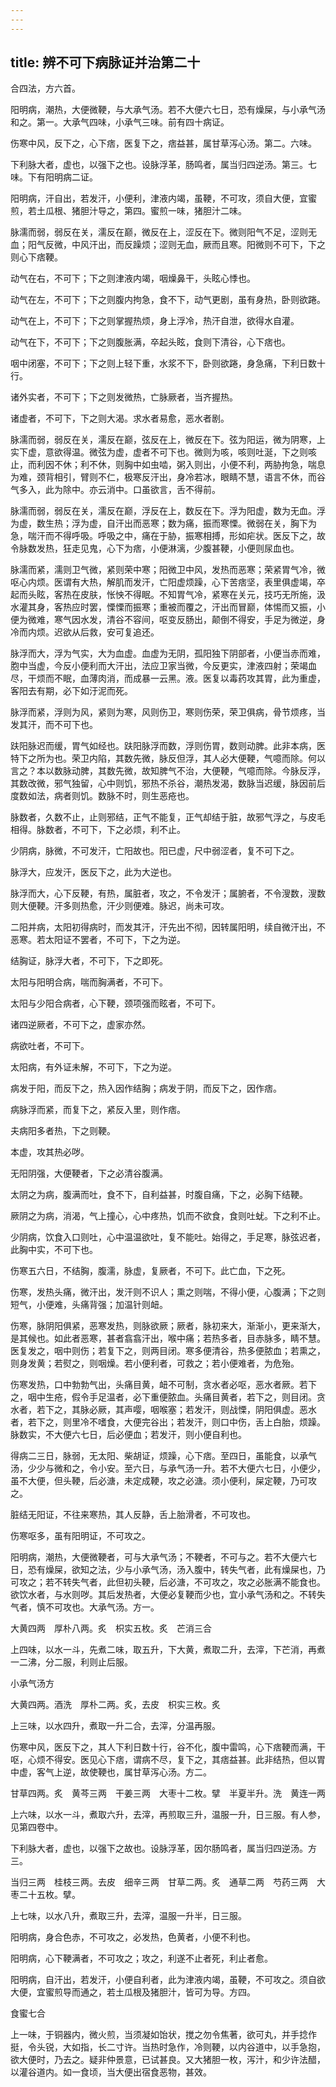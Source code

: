 ```yaml
---
---
---
```

title: 辨不可下病脉证并治第二十
---



合四法，方六首。

阳明病，潮热，大便微鞕，与大承气汤。若不大便六七日，恐有燥屎，与小承气汤和之。第一。大承气四味，小承气三味。前有四十病证。

伤寒中风，反下之，心下痞，医复下之，痞益甚，属甘草泻心汤。第二。六味。

下利脉大者，虚也，以强下之也。设脉浮革，肠鸣者，属当归四逆汤。第三。七味。下有阳明病二证。

阳明病，汗自出，若发汗，小便利，津液内竭，虽鞕，不可攻，须自大便，宜蜜煎，若土瓜根、猪胆汁导之，第四。蜜煎一味，猪胆汁二味。

脉濡而弱，弱反在关，濡反在巅，微反在上，涩反在下。微则阳气不足，涩则无血；阳气反微，中风汗出，而反躁烦；涩则无血，厥而且寒。阳微则不可下，下之则心下痞鞕。

动气在右，不可下；下之则津液内竭，咽燥鼻干，头眩心悸也。

动气在左，不可下；下之则腹内拘急，食不下，动气更剧，虽有身热，卧则欲踡。

动气在上，不可下；下之则掌握热烦，身上浮冷，热汗自泄，欲得水自灌。

动气在下，不可下；下之则腹胀满，卒起头眩，食则下清谷，心下痞也。

咽中闭塞，不可下；下之则上轻下重，水浆不下，卧则欲踡，身急痛，下利日数十行。

诸外实者，不可下；下之则发微热，亡脉厥者，当齐握热。

诸虚者，不可下，下之则大渴。求水者易愈，恶水者剧。

脉濡而弱，弱反在关，濡反在巅，弦反在上，微反在下。弦为阳运，微为阴寒，上实下虚，意欲得温。微弦为虚，虚者不可下也。微则为咳，咳则吐涎，下之则咳止，而利因不休；利不休，则胸中如虫啮，粥入则出，小便不利，两胁拘急，喘息为难，颈背相引，臂则不仁，极寒反汗出，身冷若冰，眼睛不慧，语言不休，而谷气多入，此为除中。亦云消中。口虽欲言，舌不得前。

脉濡而弱，弱反在关，濡反在巅，浮反在上，数反在下。浮为阳虚，数为无血。浮为虚，数生热；浮为虚，自汗出而恶寒；数为痛，振而寒慄。微弱在关，胸下为急，喘汗而不得呼吸。呼吸之中，痛在于胁，振寒相搏，形如疟状。医反下之，故令脉数发热，狂走见鬼，心下为痞，小便淋漓，少腹甚鞕，小便则尿血也。

脉濡而紧，濡则卫气微，紧则荣中寒；阳微卫中风，发热而恶寒；荣紧胃气冷，微呕心内烦。医谓有大热，解肌而发汗，亡阳虚烦躁，心下苦痞坚，表里俱虚竭，卒起而头眩，客热在皮肤，怅怏不得眠。不知胃气冷，紧寒在关元，技巧无所施，汲水灌其身，客热应时罢，慄慄而振寒；重被而覆之，汗出而冒巅，体惕而又振，小便为微难，寒气因水发，清谷不容间，呕变反肠出，颠倒不得安，手足为微逆，身冷而内烦。迟欲从后救，安可复追还。

脉浮而大，浮为气实，大为血虚。血虚为无阴，孤阳独下阴部者，小便当赤而难，胞中当虚，今反小便利而大汗出，法应卫家当微，今反更实，津液四射；荣竭血尽，干烦而不眠，血薄肉消，而成暴一云黑。液。医复以毒药攻其胃，此为重虚，客阳去有期，必下如汙泥而死。

脉浮而紧，浮则为风，紧则为寒，风则伤卫，寒则伤荣，荣卫俱病，骨节烦疼，当发其汗，而不可下也。

趺阳脉迟而缓，胃气如经也。趺阳脉浮而数，浮则伤胃，数则动脾。此非本病，医特下之所为也。荣卫内陷，其数先微，脉反但浮，其人必大便鞕，气噫而除。何以言之？本以数脉动脾，其数先微，故知脾气不治，大便鞕，气噫而除。今脉反浮，其数改微，邪气独留，心中则饥，邪热不杀谷，潮热发渴，数脉当迟缓，脉因前后度数如法，病者则饥。数脉不时，则生恶疮也。

脉数者，久数不止，止则邪结，正气不能复，正气却结于脏，故邪气浮之，与皮毛相得。脉数者，不可下，下之必烦，利不止。

少阴病，脉微，不可发汗，亡阳故也。阳已虚，尺中弱涩者，复不可下之。

脉浮大，应发汗，医反下之，此为大逆也。

脉浮而大，心下反鞕，有热，属脏者，攻之，不令发汗；属腑者，不令溲数，溲数则大便鞕。汗多则热愈，汗少则便难。脉迟，尚未可攻。

二阳并病，太阳初得病时，而发其汗，汗先出不彻，因转属阳明，续自微汗出，不恶寒。若太阳证不罢者，不可下，下之为逆。

结胸证，脉浮大者，不可下，下之即死。

太阳与阳明合病，喘而胸满者，不可下。

太阳与少阳合病者，心下鞕，颈项强而眩者，不可下。

诸四逆厥者，不可下之，虚家亦然。

病欲吐者，不可下。

太阳病，有外证未解，不可下，下之为逆。

病发于阳，而反下之，热入因作结胸；病发于阴，而反下之，因作痞。

病脉浮而紧，而复下之，紧反入里，则作痞。

夫病阳多者热，下之则鞕。

本虚，攻其热必哕。

无阳阴强，大便鞕者，下之必清谷腹满。

太阴之为病，腹满而吐，食不下，自利益甚，时腹自痛，下之，必胸下结鞕。

厥阴之为病，消渴，气上撞心，心中疼热，饥而不欲食，食则吐蚘。下之利不止。

少阴病，饮食入口则吐，心中温温欲吐，复不能吐。始得之，手足寒，脉弦迟者，此胸中实，不可下也。

伤寒五六日，不结胸，腹濡，脉虚，复厥者，不可下。此亡血，下之死。

伤寒，发热头痛，微汗出，发汗则不识人；熏之则喘，不得小便，心腹满；下之则短气，小便难，头痛背强；加温针则衄。

伤寒，脉阴阳俱紧，恶寒发热，则脉欲厥；厥者，脉初来大，渐渐小，更来渐大，是其候也。如此者恶寒，甚者翕翕汗出，喉中痛；若热多者，目赤脉多，睛不慧。医复发之，咽中则伤；若复下之，则两目闭。寒多便清谷，热多便脓血；若熏之，则身发黄；若熨之，则咽燥。若小便利者，可救之；若小便难者，为危殆。

伤寒发热，口中勃勃气出，头痛目黄，衄不可制，贪水者必呕，恶水者厥。若下之，咽中生疮，假令手足温者，必下重便脓血。头痛目黄者，若下之，则目闭。贪水者，若下之，其脉必厥，其声嘤，咽喉塞；若发汗，则战慄，阴阳俱虚。恶水者，若下之，则里冷不嗜食，大便完谷出；若发汗，则口中伤，舌上白胎，烦躁。脉数实，不大便六七日，后必便血；若发汗，则小便自利也。

得病二三日，脉弱，无太阳、柴胡证，烦躁，心下痞。至四日，虽能食，以承气汤，少少与微和之，令小安。至六日，与承气汤一升。若不大便六七日，小便少，虽不大便，但头鞕，后必溏，未定成鞕，攻之必溏。须小便利，屎定鞕，乃可攻之。

脏结无阳证，不往来寒热，其人反静，舌上胎滑者，不可攻也。

伤寒呕多，虽有阳明证，不可攻之。

阳明病，潮热，大便微鞕者，可与大承气汤；不鞕者，不可与之。若不大便六七日，恐有燥屎，欲知之法，少与小承气汤，汤入腹中，转失气者，此有燥屎也，乃可攻之；若不转失气者，此但初头鞕，后必溏，不可攻之，攻之必胀满不能食也。欲饮水者，与水则哕。其后发热者，大便必复鞕而少也，宜小承气汤和之。不转失气者，慎不可攻也。大承气汤。方一。

大黄四两　厚朴八两。炙　枳实五枚。炙　芒消三合

上四味，以水一斗，先煮二味，取五升，下大黄，煮取二升，去滓，下芒消，再煮一二沸，分二服，利则止后服。

小承气汤方

大黄四两。酒洗　厚朴二两。炙，去皮　枳实三枚。炙

上三味，以水四升，煮取一升二合，去滓，分温再服。

伤寒中风，医反下之，其人下利日数十行，谷不化，腹中雷鸣，心下痞鞕而满，干呕，心烦不得安。医见心下痞，谓病不尽，复下之，其痞益甚。此非结热，但以胃中虚，客气上逆，故使鞕也，属甘草泻心汤。方二。

甘草四两。炙　黄芩三两　干姜三两　大枣十二枚。擘　半夏半升。洗　黄连一两

上六味，以水一斗，煮取六升，去滓，再煎取三升，温服一升，日三服。有人参，见第四卷中。

下利脉大者，虚也，以强下之故也。设脉浮革，因尔肠鸣者，属当归四逆汤。方三。

当归三两　桂枝三两。去皮　细辛三两　甘草二两。炙　通草二两　芍药三两　大枣二十五枚。擘。

上七味，以水八升，煮取三升，去滓，温服一升半，日三服。

阳明病，身合色赤，不可攻之，必发热，色黄者，小便不利也。

阳明病，心下鞕满者，不可攻之；攻之，利遂不止者死，利止者愈。

阳明病，自汗出，若发汗，小便自利者，此为津液内竭，虽鞕，不可攻之。须自欲大便，宜蜜煎导而通之，若土瓜根及猪胆汁，皆可为导。方四。

食蜜七合

上一味，于铜器内，微火煎，当须凝如饴状，搅之勿令焦著，欲可丸，并手捻作挺，令头锐，大如指，长二寸许。当热时急作，冷则鞕，以内谷道中，以手急抱，欲大便时，乃去之。疑非仲景意，已试甚良。又大猪胆一枚，泻汁，和少许法醋，以灌谷道内。如一食顷，当大便出宿食恶物，甚效。